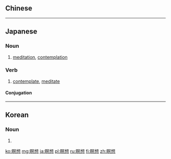 ==Chinese==
{{zh-see|冥想|v}}

----

==Japanese==
{{ja-kanjitab|めい|そう|yomi=o}}

===Noun===
{{ja-noun|めいそう}}

# [[meditation]], [[contemplation]]

===Verb===
{{ja-verb-suru|tr=both|めいそう}}
# [[contemplate]], [[meditate]]

====Conjugation====
{{ja-suru|めいそう}}
----
==Korean==
{{ko-hanjatab}}

===Noun===
{{ko-noun|hj|hangeul=명상}}

# {{hanja form of|명상|[[meditation]]}}

[[ko:瞑想]]
[[mg:瞑想]]
[[ja:瞑想]]
[[pl:瞑想]]
[[ru:瞑想]]
[[fi:瞑想]]
[[zh:瞑想]]